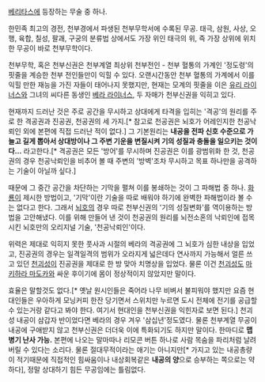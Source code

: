 [[베리타스]]에 등장하는 무술 중 하나.

한민족 최고의 경전, 천부경에서 파생된 천부무학서에 수록된 무공. 태극, 삼원, 사상, 오행, 육합, 칠성, 팔괘, 구궁의 분류법 상에서도 가장 위인 태극의 위, 즉 가장 상위에 위치한 무공이 바로 천부무학이다. 

천부무학, 혹은 천부신권은 천부계열 최상위 천부전인 - 천부 혈통의 가계인 '정도령'의 핏줄을 계승한 천부 전인들만이 익힐 수 있다. 오랜시간동안 천부 혈통의 가계에서 이를 익힐 만한 재능을 가진 자들이 태어나지 못했지만, 현재는 모계의 핏줄을 이은 [[유리 라이너스]]와 그녀의 씨다른 동생인 [[베라 라이너스]], 두 자매가 천부신권을 익히고 있다.

현재까지 드러난 것은 주로 공간을 무시하고 상대에게 타격을 입히는 '격공'의 원리를 주로 한 격공권과 진공권, 천공권의 세 가지.[* 참고로 천공권은 뇌호가 어레인지한 천공낙뢰인 외에 본편에 직접 드러난 적이 없다.] 그 기본원리는 '''내공을 전파 신호 수준으로 가늘고 길게 뽑아서 상대방이나 그 주변 기운을 변질시켜 기의 성질과 충돌을 일으키는 것이다…''' 라고한다.[* 격공권은 모든 '방어'를 무시하며 진공권은 이를 광범위화 한 것, 천공권의 경우 천공낙뢰인을 비추어 볼 때 주변의 '방벽'조차 무시하고 목표 하나만을 공격하는 기술이 아닐까 싶다.] 

때문에 그 중간 공간을 차단하는 기막을 펼쳐 이를 봉쇄하는 것이 그 파해법 중 하나. [[화룡]]이 제시한 방법이고, '기막'이란 기술을 따로 배워야 하기에 완벽한 파해법이라 볼 수는 없다고 한다. 그래서 [[뇌호]]의 경우 따로 천부신권의 '기의 성질변화'를 역이용하는 방법을 고안해냈다. 이를 위해 만들어 낸 것이 천공권의 원리를 뇌전소혼의 낙뢰인에 접목시킨 뇌호만의 오리지널 기술, '천공낙뢰인'이다.

위력은 제대로 익히지 못한 풋사과 시절의 베라의 격공권에 그 뇌호가 심한 내상을 입었고, 진공권의 경우는 일격일격의 범위가 오라지게 넓은데다 연사까지 가능해서 얼른 쓰고 있던 [[천괴성]]이 진공권을 제대로 한 방 맞아 치명상을 입었다. 물론 이건 [[천괴성]]도 [[마키하라 마도카]]와 싸운 후이기에 몸이 정상적이지 않았지만 말이다.

효율은 말할것도 없다.[* 옛날 원시인들은 죽어라 나무 비벼서 불피워야 했지만 요즘 현대인들은 우아하게 모닝커피 한잔 당기면서 스위치만 누르면 도시 전체에 전기를 공급할 수 있는거랑 같다고 봐야 한다. 여기서 현대인을 천부신권을 익힌자로 보면 된다.] 천괴성 내공이 삼갑자 반이었다면 베라의 경우 겨우 '삼십년'정도였다. 물론 천부계열 무공이 내공에 구애받지 않고 천부신권은 더더욱 이에 특화되기도 하지만 말이다. 한마디로 '''맵병기 난사 가능.''' 본편에 나오는 말마따나 리모콘 버튼 하나로 사람 목숨을 파리처럼 날려버릴 수 있다는 소리다. 물론 절대무적이라는 애기는 아니지만[* 가지고 있는 내공총량이 적기때문에 직접적인 힘싸움이나 내상회복같은 '''내공의 양'''으로 승부하는 쪽으로는 약하다], 정말 상대하기 힘든 무공임에는 틀림없다.
